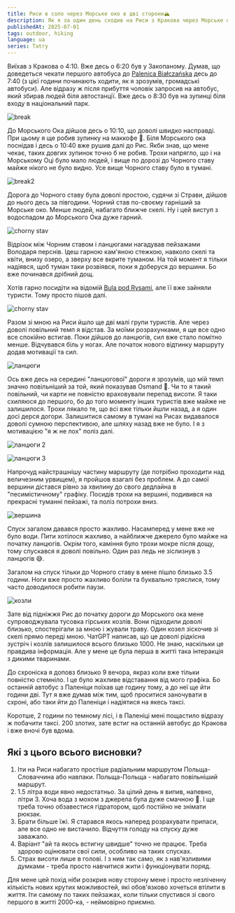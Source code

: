 ```yaml
---
title: Риси в соло через Морське око в дві сторони🏔️
description: Як я за один день сходив на Риси з Кракова через Морське око в обидві сторони.
publishedAt: 2025-07-01
tags: outdoor, hiking
language: ua
series: Tatry
---
```

 
Виїхав з Кракова о 4:10. Вже десь о 6:20 був у Закопаному. Думав, що доведеться чекати першого автобуса до [Palenica Białczańska](https://maps.app.goo.gl/Gv353EcgNk4D3mqS7) десь до 7:40 (з цієї години починають ходити, як я зрозумів, громадські автобуси). Але відразу ж після прибуття чоловік запросив на автобус, який збирав людей біля автостанції. Вже десь о 8:30 був на зупинці біля входу в національний парк.

![break](/img/posts/2025-07-01-morskie-oko-rysy/IMG_3149.jpg)

До Морського Ока дійшов десь о 10:10, що доволі швидко насправді. При цьому я ще робив зупинку на маккофе 🙂. Біля Морського ока поснідав і десь о 10:40 вже рушив далі до Рис. Якби знав, що мене чекає, таких довгих зупинок точно б не робив. Трохи напрягло, що і на Морському Оці було мало людей, і вище по дорозі до Чорного ставу майже нікого не було видно. Усе вище Чорного ставу було в тумані. 

![break2](/img/posts/2025-07-01-morskie-oko-rysy/IMG_3177.jpg)

Дорога до Чорного ставу була доволі простою, судячи зі Страви, дійшов до нього десь за півгодини. Чорний став по-своєму гарніший за Морське око. Менше людей, набагато ближче скелі. Ну і цей виступ з водоспадом до Морського Ока дуже гарний.

![chorny stav](/img/posts/2025-07-01-morskie-oko-rysy/IMG_3250.jpg)

Відрізок між Чорним ставом і ланцюгами нагадував пейзажами Володаря перснів. Ідеш гарною кам'яною стежкою, навколо скелі та квіти, внизу озеро, а зверху все вкрите туманом. На той момент я тільки надіявся, щоб туман таки розвіявся, поки я доберуся до вершини. Бо вже починався дрібний дощ.

Хотів гарно посидіти на відомій [Bula pod Rysami](https://maps.app.goo.gl/F9D3bh71x7BtVXNS8), але її вже зайняли туристи. Тому просто пішов далі.

![chorny stav](/img/posts/2025-07-01-morskie-oko-rysy/IMG_3329.jpg)

Разом зі мною на Риси йшло ще дві малі групи туристів. Але через доволі повільний темп я відстав. За моїми розрахунками, я ще все одно все спокійно встигав. Поки дійшов до ланцюгів, сил вже стало помітно менше. Відчувався біль у ногах. Але початок нового відтинку маршруту додав мотивації та сил. 

![ланцюги](/img/posts/2025-07-01-morskie-oko-rysy/IMG_3366.jpg)

Ось вже десь на середині "ланцюгової" дороги я зрозумів, що мій темп значно повільніший за той, який показував Osmand 🙂. Чи то я такий повільний, чи карти не повністю враховували перепад висоти. Я таки схиляюся до першого, бо до того моменту інших туристів вже майже не залишилося. Трохи лякало те, що всі вже тільки йшли назад, а я один досі дерся догори. Залишитися самому в тумані на Рисах видавалося доволі сумною перспективою, але шляху назад вже не було. І я з мотивацією "я ж не лох" поліз далі.

![ланцюги 2](/img/posts/2025-07-01-morskie-oko-rysy/IMG_3392.jpg)

![ланцюги 3](/img/posts/2025-07-01-morskie-oko-rysy/IMG_3398.jpg)

Напрочуд найстрашнішу частину маршруту (де потрібно проходити над величезним урвищем), я пройшов взагалі без проблем. А до самої вершини дістався рівно за хвилину до свого дедлайна в "песимістичному" графіку. Посидів трохи на вершині, подивився на прекрасні туманні пейзажі, та поліз потрохи вниз.

![вершина](/img/posts/2025-07-01-morskie-oko-rysy/IMG_3400.jpg)

Спуск загалом давався просто жахливо. Насамперед у мене вже не було води. Пити хотілося жахливо, а найближче джерело було майже на початку ланцюгів. Окрім того, каміння було трохи мокре після дощу, тому спускався я доволі повільно. Один раз ледь не зіслизнув з ланцюгів 😅. 

Загалом на спуск тільки до Чорного ставу в мене пішло близько 3.5 години. Ноги вже просто жахливо боліли та буквально тряслися, тому часто доводилося робити паузи. 

![козли](/img/posts/2025-07-01-morskie-oko-rysy/IMG_3467.jpg)

Зате від підніжжя Рис до початку дороги до Морського ока мене супроводжувала тусовка гірських козлів. Вони підходили доволі близько, спостерігали за мною і жували траву. Один козел зіскочив зі скелі прямо переді мною. ЧатGPT написав, що це доволі рідкісна зустріч і козлів залишилося всього близько 1000. Не знаю, наскільки це правдива інформація. Але у мене це була перша в житті така інтеракція з дикими тваринами.

До схроніска я доповз близько 9 вечора, якраз коли вже тільки повністю стемніло. І це було жахливе відставання від мого графіка. Бо останній автобус з Паленіци поїхав ще годину тому, а до неї ще йти години дві. Тут я вже думав між тим, щоб проситися заночувати в схроні, або таки йти до Паленіци і надіятися на якесь таксі. 

Коротше, 2 години по темному лісі, і в Паленіці мені пощастило відразу ж побачити таксі. 200 злотих, зате встиг на останній автобус до Кракова і вже вночі був вдома.

## Які з цього всього висновки?
1. Іти на Риси набагато простіше радіальним маршрутом Польща-Словаччина або навпаки. Польща-Польща - набагато повільніший маршрут. 
2. 1.5 літра води явно недостатньо. За цілий день я випив, напевно, літри 3. Хоча вода з мохом з джерела була дуже смачною 🙂. І ще треба точно обзавестися гідратором, щоб постійно не знімати рюкзак.
3. Брати більше їжі. Я старався якось наперед розрахувати припаси, але все одно не вистачило. Відчуття голоду на спуску дуже заважало.
4. Варіант "ай та якось встигну швидше" точно не працює. Треба здорово оцінювати свої сили, особливо на таких спусках.
5. Страх висоти лише в голові. І з ним так само, як з нав'язливими думками - треба просто навчитися жити і функціонувати поряд.

Для мене цей похід ніби розкрив нову сторону мене і просто незліченну кількість нових крутих можливостей, які обов'язково хочеться втілити в життя.
Іти самому по таких пейзажах, коли тільки спустився зі свого першого в житті 2000-ка, - неймовірно приємно.
 
<StravaEmbedding embedId="14962681233" />
